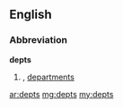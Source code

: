 {{also|depts.}}
==English==

===Abbreviation===
'''depts'''

# {{plural of|dept|lang=en}}, [[departments]]

[[ar:depts]]
[[mg:depts]]
[[my:depts]]
